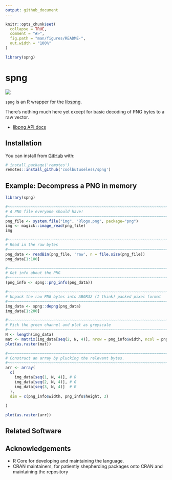 ```yaml
---
output: github_document
---
```


<!-- README.md is generated from README.Rmd. Please edit that file -->

```r
knitr::opts_chunk$set(
  collapse = TRUE,
  comment = "#>",
  fig.path = "man/figures/README-",
  out.width = "100%"
)

library(spng)
```

# spng


<!-- badges: start -->
![](https://img.shields.io/badge/cool-useless-green.svg)
<!-- badges: end -->

`spng` is an R wrapper for the [libspng](https://github.com/randy408/libspng).

There's nothing much here yet except for basic decoding of PNG bytes to a raw vector.


* [libpng API docs](https://libspng.org/docs/api/)


## Installation

You can install from [GitHub](https://github.com/coolbutuseless/spng) with:

``` r
# install.package('remotes')
remotes::install_github('coolbutuseless/spng')
```

## Example: Decompress a PNG in memory

```r
library(spng)

#~~~~~~~~~~~~~~~~~~~~~~~~~~~~~~~~~~~~~~~~~~~~~~~~~~~~~~~~~~~~~~~~~~~~~~~~~~~~~
# A PNG file everyone should have!
#~~~~~~~~~~~~~~~~~~~~~~~~~~~~~~~~~~~~~~~~~~~~~~~~~~~~~~~~~~~~~~~~~~~~~~~~~~~~~
png_file <- system.file("img", "Rlogo.png", package="png")
img <- magick::image_read(png_file)
img
```


```r
#~~~~~~~~~~~~~~~~~~~~~~~~~~~~~~~~~~~~~~~~~~~~~~~~~~~~~~~~~~~~~~~~~~~~~~~~~~~~~
# Read in the raw bytes
#~~~~~~~~~~~~~~~~~~~~~~~~~~~~~~~~~~~~~~~~~~~~~~~~~~~~~~~~~~~~~~~~~~~~~~~~~~~~~
png_data <- readBin(png_file, 'raw', n = file.size(png_file))
png_data[1:100]
```


```r
#~~~~~~~~~~~~~~~~~~~~~~~~~~~~~~~~~~~~~~~~~~~~~~~~~~~~~~~~~~~~~~~~~~~~~~~~~~~~~
# Get info about the PNG 
#~~~~~~~~~~~~~~~~~~~~~~~~~~~~~~~~~~~~~~~~~~~~~~~~~~~~~~~~~~~~~~~~~~~~~~~~~~~~~
(png_info <- spng::png_info(png_data))
```


```r
#~~~~~~~~~~~~~~~~~~~~~~~~~~~~~~~~~~~~~~~~~~~~~~~~~~~~~~~~~~~~~~~~~~~~~~~~~~~~~
# Unpack the raw PNG bytes into ABGR32 (I think) packed pixel format
#~~~~~~~~~~~~~~~~~~~~~~~~~~~~~~~~~~~~~~~~~~~~~~~~~~~~~~~~~~~~~~~~~~~~~~~~~~~~~
img_data <- spng::depng(png_data)
img_data[1:200]

```


```r
#~~~~~~~~~~~~~~~~~~~~~~~~~~~~~~~~~~~~~~~~~~~~~~~~~~~~~~~~~~~~~~~~~~~~~~~~~~~~~
# Pick the green channel and plot as greyscale
#~~~~~~~~~~~~~~~~~~~~~~~~~~~~~~~~~~~~~~~~~~~~~~~~~~~~~~~~~~~~~~~~~~~~~~~~~~~~~
N <- length(img_data)
mat <- matrix(img_data[seq(2, N, 4)], nrow = png_info$width, ncol = png_info$height)
plot(as.raster(mat))
```


```r
#~~~~~~~~~~~~~~~~~~~~~~~~~~~~~~~~~~~~~~~~~~~~~~~~~~~~~~~~~~~~~~~~~~~~~~~~~~~~~
# Construct an array by plucking the relevant bytes.
#~~~~~~~~~~~~~~~~~~~~~~~~~~~~~~~~~~~~~~~~~~~~~~~~~~~~~~~~~~~~~~~~~~~~~~~~~~~~~
arr <- array(
  c(
    img_data[seq(1, N, 4)], # R
    img_data[seq(2, N, 4)], # G
    img_data[seq(3, N, 4)]  # B
  ),
  dim = c(png_info$width, png_info$height, 3)
  
)

plot(as.raster(arr))
```


## Related Software


## Acknowledgements

* R Core for developing and maintaining the language.
* CRAN maintainers, for patiently shepherding packages onto CRAN and maintaining
  the repository
